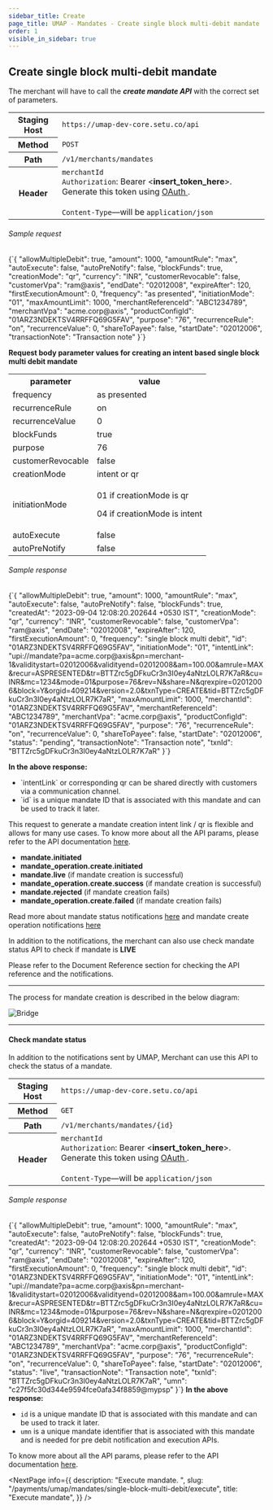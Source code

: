 ```yaml
---
sidebar_title: Create
page_title: UMAP - Mandates - Create single block multi-debit mandate
order: 1
visible_in_sidebar: true
---
```


## Create single block multi-debit mandate
<p>The merchant will have to call the <b><i>create mandate API</i></b> with the correct set of parameters.</p>
<table>
    <tbody>
        <tr>
            <th>Staging Host</th>
            <td>
                <code>https://umap-dev-core.setu.co/api</code>
            </td>
        </tr>
        <tr>
            <th>Method</th>
            <td>
                <code>POST</code>
            </td>
        </tr>
        <tr>
            <th>Path</th>
            <td>
                <code>/v1/merchants/mandates</code>
            </td>
        </tr>
        <tr>
            <th>Header</th>
            <td>
                <code>merchantId</code><br/>
                <code>Authorization</code>: Bearer &lt;<b>insert_token_here</b>&gt;.
                Generate this token using <a
                href="/payments/umap/api-integration"
                target="_blank">
                OAuth
                </a>.<br />
                <br />
                <code>Content-Type</code>—will be <code>application/json</code>
            </td>
        </tr>
    </tbody>
</table>

<h6>Sample request</h6>

<CodeBlockWithCopy language="json">
{`{
    "allowMultipleDebit": true,
    "amount": 1000,
    "amountRule": "max",
    "autoExecute": false,
    "autoPreNotify": false,
    "blockFunds": true,
    "creationMode": "qr",
    "currency": "INR",
    "customerRevocable": false,
    "customerVpa": "ram@axis",
    "endDate": "02012008",
    "expireAfter": 120,
    "firstExecutionAmount": 0,
    "frequency": "as presented",
    "initiationMode": "01",
    "maxAmountLimit": 1000,
    "merchantReferenceId": "ABC1234789",
    "merchantVpa": "acme.corp@axis",
    "productConfigId": "01ARZ3NDEKTSV4RRFFQ69G5FAV",
    "purpose": "76",
    "recurrenceRule": "on",
    "recurrenceValue": 0,
    "shareToPayee": false,
    "startDate": "02012006",
    "transactionNote": "Transaction note"
}`}
</CodeBlockWithCopy>

<p><b>Request body parameter values for creating an intent based single block multi debit mandate</b></p>
<table>
    <tr>
        <th>parameter</th>
        <th>value</th>
    </tr>
    <tr>
        <td>frequency</td>
        <td>as presented</td>
    </tr>
    <tr>
        <td>recurrenceRule</td>
        <td>on</td>
    </tr>
    <tr>
        <td>recurrenceValue</td>
        <td>0</td>
    </tr>
    <tr>
        <td>blockFunds</td>
        <td>true</td>
    </tr>
    <tr>
        <td>purpose</td>
        <td>76</td>
    </tr>
    <tr>
        <td>customerRevocable</td>
        <td>false</td>
    </tr>
    <tr>
        <td>creationMode</td>
        <td>intent or qr</td>
    </tr>
    <tr>
        <td>initiationMode</td>
        <td>
            <p>01 if creationMode is qr</p>
            <p>04 if creationMode is intent</p>
        </td>
    </tr>
    <tr>
        <td>autoExecute</td>
        <td>false</td>
    </tr>
    <tr>
        <td>autoPreNotify</td>
        <td>false</td>
    </tr>
</table>

<h6>Sample response</h6>

<CodeBlockWithCopy language="json">
    {`{
  "allowMultipleDebit": true,
  "amount": 1000,
  "amountRule": "max",
  "autoExecute": false,
  "autoPreNotify": false,
  "blockFunds": true,
  "createdAt": "2023-09-04 12:08:20.202644 +0530 IST",
  "creationMode": "qr",
  "currency": "INR",
  "customerRevocable": false,
  "customerVpa": "ram@axis",
  "endDate": "02012008",
  "expireAfter": 120,
  "firstExecutionAmount": 0,
  "frequency": "single block multi debit",
  "id": "01ARZ3NDEKTSV4RRFFQ69G5FAV",
  "initiationMode": "01",
  "intentLink": "upi://mandate?pa=acme.corp@axis&pn=merchant-1&validitystart=02012006&validityend=02012008&am=100.00&amrule=MAX&recur=ASPRESENTED&tr=BTTZrc5gDFkuCr3n3I0ey4aNtzLOLR7K7aR&cu=INR&mc=1234&mode=01&purpose=76&rev=N&share=N&qrexpire=02012006&block=Y&orgid=409214&version=2.0&txnType=CREATE&tid=BTTZrc5gDFkuCr3n3I0ey4aNtzLOLR7K7aR",
  "maxAmountLimit": 1000,
  "merchantId": "01ARZ3NDEKTSV4RRFFQ69G5FAV",
  "merchantReferenceId": "ABC1234789",
  "merchantVpa": "acme.corp@axis",
  "productConfigId": "01ARZ3NDEKTSV4RRFFQ69G5FAV",
  "purpose": "76",
  "recurrenceRule": "on",
  "recurrenceValue": 0,
  "shareToPayee": false,
  "startDate": "02012006",
  "status": "pending",
  "transactionNote": "Transaction note",
  "txnId": "BTTZrc5gDFkuCr3n3I0ey4aNtzLOLR7K7aR"
}`}
</CodeBlockWithCopy>

<b>In the above response:</b>
<ul>
    <li>`intentLink` or corresponding qr can be shared directly with customers via a communication channel.</li>
    <li>`id` is a unique mandate ID that is associated with this mandate and can be used to track it later.</li>
</ul>

<p>This request to generate a mandate creation intent link / qr is flexible and allows for many use cases. To know more about all the API params, please refer to the API documentation <a href="/payments/umap/api-reference#/category~mandates/operation~mandates#create" target="_blank">here</a>.</p>
<ul>
    <li><b>mandate.initiated</b></li>
    <li><b>mandate_operation.create.initiated</b></li>
    <li><b>mandate.live</b> (if mandate creation is successful)</li>
    <li><b>mandate_operation.create.success</b> (if mandate creation is successful)</li>
    <li><b>mandate.rejected</b> (if mandate creation fails)</li>
    <li><b>mandate_operation.create.failed</b> (if mandate creation fails)</li>
</ul>
<p>Read more about mandate status notifications <a href="/payments/umap/notifications/mandates">here</a> and mandate create operation notifications <a href="/payments/umap/notifications/mandates/create">here</a></p>
<p>In addition to the notifications, the merchant can also use <Link href="/payments/umap/mandates/single-block-multi-debit/create#check-mandate-status">check mandate status API</Link> to check if mandate is <b>LIVE</b></p>
<p>Please refer to the Document Reference section for checking the API reference and the notifications.</p>

<hr class="tertiary"/>

<p>The process for mandate creation is described in the below diagram:</p>
<img
src="https://storage.googleapis.com/strapi-assets/latest/intent-mandate-creation/intent-mandate-creation.png"
alt="Bridge"
/>

<hr class="primary"/>

#### Check mandate status

In addition to the notifications sent by UMAP, Merchant can use this API to check the status of a mandate.

<table>
    <tbody>
        <tr>
            <th>Staging Host</th>
            <td>
                <code>https://umap-dev-core.setu.co/api</code>
            </td>
        </tr>
        <tr>
            <th>Method</th>
            <td>
                <code>GET</code>
            </td>
        </tr>
        <tr>
            <th>Path</th>
            <td>
                <code>/v1/merchants/mandates/&#123;id&#125;</code>
            </td>
        </tr>
        <tr>
            <th>Header</th>
            <td>
                <code>merchantId</code><br/>
                <code>Authorization</code>: Bearer &lt;<b>insert_token_here</b>&gt;.
                Generate this token using <a
                    href="/payments/umap/api-integration"
                    target="_blank">
                    OAuth
                </a>.<br />
                <br />
                <code>Content-Type</code>—will be <code>application/json</code>
            </td>
        </tr>
    </tbody>
</table>

<h6>Sample response</h6>
<CodeBlockWithCopy language="json">
{`{
    "allowMultipleDebit": true,
    "amount": 1000,
    "amountRule": "max",
    "autoExecute": false,
    "autoPreNotify": false,
    "blockFunds": true,
    "createdAt": "2023-09-04 12:08:20.202644 +0530 IST",
    "creationMode": "qr",
    "currency": "INR",
    "customerRevocable": false,
    "customerVpa": "ram@axis",
    "endDate": "02012008",
    "expireAfter": 120,
    "firstExecutionAmount": 0,
    "frequency": "single block multi debit",
    "id": "01ARZ3NDEKTSV4RRFFQ69G5FAV",
    "initiationMode": "01",
    "intentLink": "upi://mandate?pa=acme.corp@axis&pn=merchant-1&validitystart=02012006&validityend=02012008&am=100.00&amrule=MAX&recur=ASPRESENTED&tr=BTTZrc5gDFkuCr3n3I0ey4aNtzLOLR7K7aR&cu=INR&mc=1234&mode=01&purpose=76&rev=N&share=N&qrexpire=02012006&block=Y&orgid=409214&version=2.0&txnType=CREATE&tid=BTTZrc5gDFkuCr3n3I0ey4aNtzLOLR7K7aR",
    "maxAmountLimit": 1000,
    "merchantId": "01ARZ3NDEKTSV4RRFFQ69G5FAV",
    "merchantReferenceId": "ABC1234789",
    "merchantVpa": "acme.corp@axis",
    "productConfigId": "01ARZ3NDEKTSV4RRFFQ69G5FAV",
    "purpose": "76",
    "recurrenceRule": "on",
    "recurrenceValue": 0,
    "shareToPayee": false,
    "startDate": "02012006",
    "status": "live",
    "transactionNote": "Transaction note",
    "txnId": "BTTZrc5gDFkuCr3n3I0ey4aNtzLOLR7K7aR",
    "umn": "c27f5fc30d344e9594fce0afa34f8859@mypsp"
}`}
</CodeBlockWithCopy>
<b>In the above response:</b>
<ul>
    <li><code>id</code> is a unique mandate ID that is associated with this mandate and can be used to track it later.</li>
    <li><code>umn</code> is a unique mandate identifier that is associated with this mandate and is needed for pre debit notification and execution APIs.</li>
</ul>

<p>To know more about all the API params, please refer to the API documentation <a href="/payments/umap/api-reference#/category~mandates/operation~mandates#fetchById" target="_blank">here</a>.</p>

<NextPage
    info={{
        description: "Execute mandate.  ",
        slug: "/payments/umap/mandates/single-block-multi-debit/execute",
        title: "Execute mandate",
    }}
/>